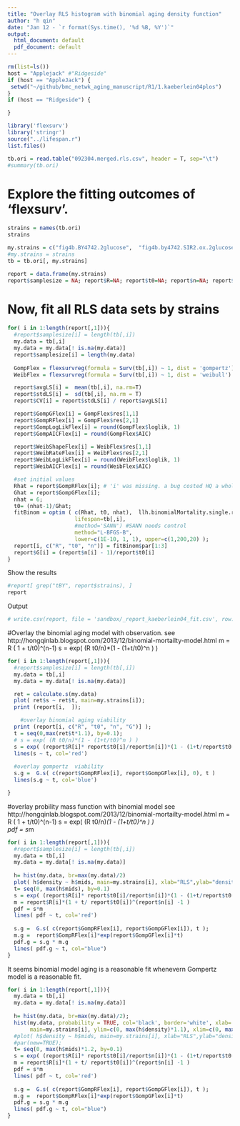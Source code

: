 ```yaml
---
title: "Overlay RLS histogram with binomial aging density function"
author: "h qin"
date: "Jan 12 - `r format(Sys.time(), '%d %B, %Y')`"
output:
  html_document: default
  pdf_document: default
---
```


```r
rm(list=ls())
host = "Applejack" #"Ridgeside"
if (host == "AppleJack") {
 setwd("~/github/bmc_netwk_aging_manuscript/R1/1.kaeberlein04plos")
}
if (host == "Ridgeside") {

}

library('flexsurv')
library('stringr')
source("../lifespan.r")
list.files()
```


```r
tb.ori = read.table("092304.merged.rls.csv", header = T, sep="\t")
#summary(tb.ori)
```

# Explore the fitting outcomes of 'flexsurv'. 
```r
strains = names(tb.ori)
strains
```

```r
my.strains = c("fig4b.BY4742.2glucose",  "fig4b.by4742.SIR2.ox.2glucose",  "fig2a.sir2", "fig2b.sir2",              "fig1b.BY4742", "fig1b.fob1","fig1b.hxk2","fig1b.fob1.hxk2"   )
#my.strains = strains
tb = tb.ori[, my.strains]

report = data.frame(my.strains)
report$samplesize = NA; report$R=NA; report$t0=NA; report$n=NA; report$G=NA; #report$longfilename=NA; 

```


# Now, fit all RLS data sets by strains

```r
for( i in 1:length(report[,1])){
  #report$samplesize[i] = length(tb[,i])
  my.data = tb[,i]
  my.data = my.data[! is.na(my.data)]
  report$samplesize[i] = length(my.data)
  
  GompFlex = flexsurvreg(formula = Surv(tb[,i]) ~ 1, dist = 'gompertz')
  WeibFlex = flexsurvreg(formula = Surv(tb[,i]) ~ 1, dist = 'weibull')

  report$avgLS[i] =  mean(tb[,i], na.rm=T)
  report$stdLS[i] =  sd(tb[,i], na.rm = T)
  report$CV[i] = report$stdLS[i] / report$avgLS[i]

  report$GompGFlex[i] = GompFlex$res[1,1]
  report$GompRFlex[i] = GompFlex$res[2,1]
  report$GompLogLikFlex[i] = round(GompFlex$loglik, 1)
  report$GompAICFlex[i] = round(GompFlex$AIC)

  report$WeibShapeFlex[i] = WeibFlex$res[1,1]
  report$WeibRateFlex[i] = WeibFlex$res[2,1]
  report$WeibLogLikFlex[i] = round(WeibFlex$loglik, 1)  
  report$WeibAICFlex[i] = round(WeibFlex$AIC)

  #set initial values
  Rhat = report$GompRFlex[i]; # 'i' was missing. a bug costed HQ a whole afternoon.
  Ghat = report$GompGFlex[i];
  nhat = 6;  
  t0= (nhat-1)/Ghat;
  fitBinom = optim ( c(Rhat, t0, nhat),  llh.binomialMortality.single.run, 
                     lifespan=tb[,i], 
                     #method='SANN') #SANN needs control  
                     method="L-BFGS-B", 
                     lower=c(1E-10, 1, 1), upper=c(1,200,20) );  
  report[i, c("R", "t0", "n")] = fitBinom$par[1:3]
  report$G[i] = (report$n[i] - 1)/report$t0[i]
}
```

Show the results
```r
#report[ grep("tBY", report$strains), ]
report
```


Output
```r
# write.csv(report, file = 'sandbox/_report_kaeberlein04_fit.csv', row.names = FALSE)
```

#Overlay the binomial aging model with observation. 
see  http://hongqinlab.blogspot.com/2013/12/binomial-mortailty-model.html
 m = R ( 1 + t/t0)^(n-1)
 s = exp( (R t0/n)*(1 - (1+t/t0)^n ) )  

```r
for( i in 1:length(report[,1])){
  #report$samplesize[i] = length(tb[,i])
  my.data = tb[,i]
  my.data = my.data[! is.na(my.data)]

  ret = calculate.s(my.data)
  plot( ret$s ~ ret$t, main=my.strains[i]);
  print (report[i,  ]);

    #overlay binomial aging viability
  print (report[i, c("R", "t0", "n", "G")] );
  t = seq(0,max(ret$t*1.1), by=0.1);
  # s = exp( (R t0/n)*(1 - (1+t/t0)^n ) )  
  s = exp( (report$R[i]* report$t0[i]/report$n[i])*(1 - (1+t/report$t0[i])^report$n[i] ) ) ; 
  lines(s ~ t, col='red')
  
  #overlay gompertz  viability
  s.g =  G.s( c(report$GompRFlex[i], report$GompGFlex[i], 0), t )
  lines(s.g ~ t, col='blue')

}  
```


#overlay probility mass function with binomial model
see  http://hongqinlab.blogspot.com/2013/12/binomial-mortailty-model.html
 m = R ( 1 + t/t0)^(n-1)
 s = exp( (R t0/n)*(1 - (1+t/t0)^n ) )  
 pdf = s*m
 
```r
for( i in 1:length(report[,1])){
  #report$samplesize[i] = length(tb[,i])
  my.data = tb[,i]
  my.data = my.data[! is.na(my.data)]
  
  h= hist(my.data, br=max(my.data)/2)
  plot( h$density ~ h$mids, main=my.strains[i], xlab="RLS",ylab="density")
  t= seq(0, max(h$mids), by=0.1)
  s = exp( (report$R[i]* report$t0[i]/report$n[i])*(1 - (1+t/report$t0[i])^report$n[i] ) ) ; 
  m = report$R[i]*(1 + t/ report$t0[i])^(report$n[i] -1 )
  pdf = s*m
  lines( pdf ~ t, col='red')
  
  s.g =  G.s( c(report$GompRFlex[i], report$GompGFlex[i]), t ); 
  m.g =  report$GompRFlex[i]*exp(report$GompGFlex[i]*t)
  pdf.g = s.g * m.g
  lines( pdf.g ~ t, col="blue")
}
```

It seems binomial model aging is a reasonable fit whenevern Gompertz model is a reasonable fit. 
```r

for( i in 1:length(report[,1])){
  my.data = tb[,i]
  my.data = my.data[! is.na(my.data)]
  
  h= hist(my.data, br=max(my.data)/2);
  hist(my.data, probability = TRUE, col='black', border='white', xlab='RLS', ylab='probability',
       main=my.strains[i], ylim=c(0, max(h$density)*1.1), xlim=c(0, max(h$mids)*1.1))
  #plot( h$density ~ h$mids, main=my.strains[i], xlab="RLS",ylab="density")
  #par(new=TRUE);
  t= seq(0, max(h$mids)*1.2, by=0.1)
  s = exp( (report$R[i]* report$t0[i]/report$n[i])*(1 - (1+t/report$t0[i])^report$n[i] ) ) ; 
  m = report$R[i]*(1 + t/ report$t0[i])^(report$n[i] -1 )
  pdf = s*m
  lines( pdf ~ t, col='red')
  
  s.g =  G.s( c(report$GompRFlex[i], report$GompGFlex[i]), t ); 
  m.g =  report$GompRFlex[i]*exp(report$GompGFlex[i]*t)
  pdf.g = s.g * m.g
  lines( pdf.g ~ t, col="blue")
}

```



